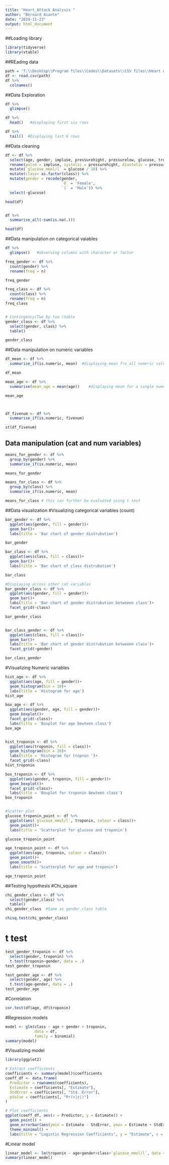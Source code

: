 ```yaml
---
title: "Heart_Attack Analysis "
author: "Bernard Asante"
date: "2024-11-23"
output: html_document
---
```

##Loading library 
```r
library(tidyverse)
library(vtable)
```

##REading data 
```r
path = 'T:\\Desktop\\Program files\\Codes\\Datasets\\CSV files\\Heart Attack.csv'
df <- read.csv(path)
df %>% 
  colnames()
```

##Data Exploration
```r
df %>% 
  glimpse()

df %>% 
  head()   #displaying first six rows

df %>% 
  tail()  #Displaying last 6 rows 
```

##Data cleaning 
```r
df <- df %>% 
  select(age, gender, impluse, pressurehight, pressurelow, glucose, troponin, class) %>% 
  rename(pulse = impluse, systolic = pressurehight, diastolic = pressurelow) %>% 
  mutate(`glucose_mmol/l` = glucose / 18) %>% 
  mutate(class= as.factor(class)) %>% 
  mutate(gender = recode(gender, 
                         `0` = 'Female',
                         `1` = 'Male')) %>% 
  select(-glucose)

head(df)


df %>% 
  summarise_all(~sum(is.na(.))) 

head(df)
```

##Data manipulation on categorical vaiables 

```r
df %>% 
  glimpse()   #observing columns with character or factor 

freq_gender <- df %>% 
  count(gender) %>% 
  rename(freq = n)

freq_gender

freq_class <- df %>% 
  count(class) %>% 
  rename(freq = n)
freq_class


# Contingency(Two by two )table
gender_class <- df %>% 
  select(gender, class) %>% 
  table()

gender_class
```




##Data manipulation on numeric variables 
```r
df_mean <- df %>% 
  summarise_if(is.numeric, mean)  #displaying mean fro all numeric values 

df_mean

mean_age <- df %>% 
  summarise(mean_age = mean(age))    #displaying mean for a single numeric value

mean_age



df_fivenum <- df %>% 
  summarise_if(is.numeric, fivenum)

st(df_fivenum)


```
## Data manipulation (cat and num variables)
```r
means_for_gender <- df %>% 
  group_by(gender) %>% 
  summarise_if(is.numeric, mean)

means_for_gender  

means_for_class <- df %>% 
  group_by(class) %>% 
  summarise_if(is.numeric, mean)

means_for_class # this can further be evaluated using t test 
```

##Data visualization 
#Visualizing categorical variables (count)
```r


bar_gender <- df %>% 
  ggplot(aes(gender, fill = gender))+
  geom_bar()+
  labs(title = 'Bar chart of gender distrubution')

bar_gender

bar_class <- df %>% 
  ggplot(aes(class, fill = class))+
  geom_bar()+
  labs(title = 'Bar chart of class distrubution')

bar_class

#Displaying across other cat variables 
bar_gender_class <- df %>% 
  ggplot(aes(gender, fill = gender))+
  geom_bar()+
  labs(title = 'Bar chart of gender distrubution betweeen class')+
  facet_grid(~class)

bar_gender_class


bar_class_gender <- df %>% 
  ggplot(aes(class, fill = class))+
  geom_bar()+
  labs(title = 'Bar chart of gender distrubution betweeen class')+
  facet_grid(~gender)

bar_class_gender
```
#Visualizing Numeric variables
```r
hist_age <- df %>% 
  ggplot(aes(age, fill = gender))+
  geom_histogram(bin = 10)+
  labs(title = 'Histogram for age')
hist_age

box_age <- df %>% 
  ggplot(aes(gender, age, fill = gender))+
  geom_boxplot()+
  facet_grid(~class)+
  labs(title = 'Boxplot for age bewteen class')
box_age


hist_troponin <- df %>% 
  ggplot(aes(troponin, fill = class))+
  geom_histogram(bin = 20)+
  labs(title = 'Histogram for tropnin ')+
  facet_grid(~class)
hist_troponin

box_troponin <- df %>% 
  ggplot(aes(gender, troponin, fill = gender))+
  geom_boxplot()+
  facet_grid(~class)+
  labs(title = 'Boxplot for troponin bewteen class')
box_troponin


#Scatter plot 
glucose_troponin_point <- df %>% 
  ggplot(aes(`glucose_mmol/l`, troponin, colour = class))+
  geom_point()+
  labs(title = 'Scatterplot for glucose and troponin')

glucose_troponin_point

age_troponin_point <- df %>% 
  ggplot(aes(age, troponin, colour = class))+
  geom_point()+
  geom_smooth()+
  labs(title = 'Scatterplot for age and troponin')

age_troponin_point
```
##Testing hypothesis 
#Chi_square
```r
chi_gender_class <- df %>% 
  select(gender,class) %>% 
  table()
chi_gender_class  #Same as gender_class table 

chisq.test(chi_gender_class)
```
# t test 
```r
test_gender_troponin <- df %>% 
  select(gender, troponin) %>% 
  t.test(troponin~gender, data = .)
test_gender_troponin

test_gender_age <- df %>% 
  select(gender, age) %>% 
  t.test(age~gender, data = .)
test_gender_age
```
#Correlation 
```r
cor.test(df$age, df$troponin)
```
#Regression models 
```r
model <- glm(class ~ age + gender + troponin, 
             data = df, 
             family = binomial)
summary(model)

```
#Visualizing model 
```r
library(ggplot2)

# Extract coefficients
coefficients <- summary(model)$coefficients
coeff_df <- data.frame(
  Predictor = rownames(coefficients),
  Estimate = coefficients[, "Estimate"],
  StdError = coefficients[, "Std. Error"],
  pValue = coefficients[, "Pr(>|z|)"]
)

# Plot coefficients
ggplot(coeff_df, aes(x = Predictor, y = Estimate)) +
  geom_point() +
  geom_errorbar(aes(ymin = Estimate - StdError, ymax = Estimate + StdError), width = 0.2) +
  theme_minimal() +
  labs(title = "Logistic Regression Coefficients", y = "Estimate", x = "Predictor")
```
#Linear model 
```r
linear_model <- lm(troponin ~ age+gender+class+`glucose_mmol/l`, data = df)
summary(linear_model)
```

